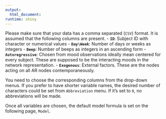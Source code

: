 ```yaml
---
output:
  html_document:
runtime: shiny
---
```

Please make sure that your data has a comma separated (`CSV`) format. It is 
assumed that the following columns are present.
- **`ID`**: Subject ID with character or numerical values
- **`Day\Week`**: Number of days or weeks as integers
- **`Beep`**: Number of beeps as integers in an ascending form
- **`Autoregressive`**: Chosen from mood observations ideally mean centered for 
every subject. These are supposed to be the interacting moods in the network 
representation.
- **`Exogenous`**: External factors. These are the nodes acting on all AR nodes 
contemporaneously.

You need to choose the corresponding columns from the drop-down menus. If you 
prefer to have shorter variable names, the desired number of characters 
could be set from `Abbreviation` menu. If it's set to `0`, no abbreviations 
will be made.

Once all variables are chosen, the default model formula is set on the following
page, `Model`.
